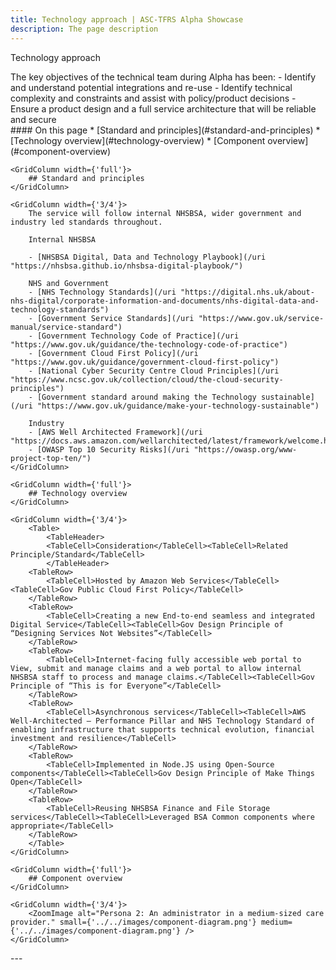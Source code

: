 ```yaml
---
title: Technology approach | ASC-TFRS Alpha Showcase
description: The page description
---
```


<Heading caption='Tech' tag='h1'>Technology approach</Heading>

<GridRow>
<GridColumn width={'2/3'}>
        <LeadParagraph>
        The key objectives of the technical team during Alpha has been:
            - Identify and understand potential integrations and re-use
            - Identify technical complexity and constraints and assist with policy/product decisions
            - Ensure a product design and a full service architecture that will be reliable and secure
        </LeadParagraph>
    </GridColumn>
    <GridColumn width={'1/3'}>
        <nav className="in-page-nav">
            #### On this page
            * [Standard and principles](#standard-and-principles)
            * [Technology overview](#technology-overview)
            * [Component overview](#component-overview)
        </nav>
    </GridColumn>
</GridRow>

<GridRow>

    <GridColumn width={'full'}>
        ## Standard and principles
    </GridColumn>

    <GridColumn width={'3/4'}>
        The service will follow internal NHSBSA, wider government and industry led standards throughout. 

        Internal NHSBSA

        - [NHSBSA Digital, Data and Technology Playbook](/uri "https://nhsbsa.github.io/nhsbsa-digital-playbook/")
        
        NHS and Government
        - [NHS Technology Standards](/uri "https://digital.nhs.uk/about-nhs-digital/corporate-information-and-documents/nhs-digital-data-and-technology-standards")
        - [Government Service Standards](/uri "https://www.gov.uk/service-manual/service-standard")
        - [Government Technology Code of Practice](/uri "https://www.gov.uk/guidance/the-technology-code-of-practice")
        - [Government Cloud First Policy](/uri "https://www.gov.uk/guidance/government-cloud-first-policy")
        - [National Cyber Security Centre Cloud Principles](/uri "https://www.ncsc.gov.uk/collection/cloud/the-cloud-security-principles")
        - [Government standard around making the Technology sustainable](/uri "https://www.gov.uk/guidance/make-your-technology-sustainable")

        Industry
        - [AWS Well Architected Framework](/uri "https://docs.aws.amazon.com/wellarchitected/latest/framework/welcome.html")
        - [OWASP Top 10 Security Risks](/uri "https://owasp.org/www-project-top-ten/")
    </GridColumn>

</GridRow>

<GridRow>

    <GridColumn width={'full'}>
        ## Technology overview
    </GridColumn>

    <GridColumn width={'3/4'}>
        <Table>
            <TableHeader>
            <TableCell>Consideration</TableCell><TableCell>Related Principle/Standard</TableCell>
            </TableHeader>
        <TableRow>
            <TableCell>Hosted by Amazon Web Services</TableCell><TableCell>Gov Public Cloud First Policy</TableCell>
        </TableRow>
        <TableRow>
            <TableCell>Creating a new End-to-end seamless and integrated Digital Service</TableCell><TableCell>Gov Design Principle of “Designing Services Not Websites”</TableCell>
        </TableRow>
        <TableRow>
            <TableCell>Internet-facing fully accessible web portal to View, submit and manage claims and a web portal to allow internal NHSBSA staff to process and manage claims.</TableCell><TableCell>Gov Principle of “This is for Everyone”</TableCell>
        </TableRow>
        <TableRow>
            <TableCell>Asynchronous services</TableCell><TableCell>AWS Well-Architected – Performance Pillar and NHS Technology Standard of enabling infrastructure that supports technical evolution, financial investment and resilience</TableCell>
        </TableRow>
        <TableRow>
            <TableCell>Implemented in Node.JS using Open-Source components</TableCell><TableCell>Gov Design Principle of Make Things Open</TableCell>
        </TableRow>
        <TableRow>
            <TableCell>Reusing NHSBSA Finance and File Storage services</TableCell><TableCell>Leveraged BSA Common components where appropriate</TableCell>
        </TableRow>
        </Table>
    </GridColumn>

</GridRow>

<GridRow>

    <GridColumn width={'full'}>
        ## Component overview
    </GridColumn>

    <GridColumn width={'3/4'}>
        <ZoomImage alt="Persona 2: An administrator in a medium-sized care provider." small={'../../images/component-diagram.png'} medium={'../../images/component-diagram.png'} />
    </GridColumn>

</GridRow>

<GridRow>
    <GridColumn width={'full'}>
        ---
    </GridColumn>
</GridRow>
<GridRow>
    <GridColumn width={'1/2'}>
        <LinkBlock style="prev" url="/design/naming" title="Design" text="Naming our service" />
    </GridColumn>
    <GridColumn width={'1/2'}>
        <LinkBlock style="next" url="/tech/standards" title="Tech" text="Technology standards" />
    </GridColumn>
</GridRow>